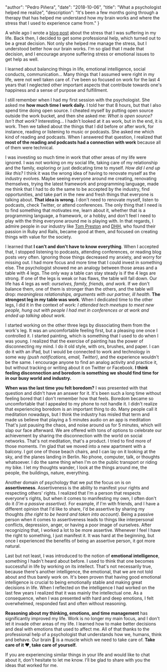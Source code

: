 
  "author": "Pedro Piñera",
  "date": "2018-10-06",
  "title": "What a psychologist helped me realize",
  "description": "It's been a few months going through a therapy that has helped me understand how my brain works and where the stress that I used to experience came from."
}




A while ago I wrote a [blog post](/blog/2018/05/25/stress) about the stress that I was suffering in my life. Back then, I decided to get some professional help, which turned out to be a great decision. Not only she helped me manage the stress, but I understood better how our brain works. I'm so glad that I made that decision, and I encourage anyone suffering stress or emotional issues to get help as well.

I learned about balancing things in life, emotional intelligence, social conducts, communication... Many things that I assumed were right in my life, were not well taken care of. I've been so focused on work for the last 4 years that I neglected other important aspects that contribute towards one's happiness and a sense of purpose and fulfillment.

I still remember when I had my first session with the psychologist. She asked me **how much time I work daily.** I told her that 8 hours, but that I also spend time doing open source. I cheated myself by putting open source outside the work bucket, and then she asked me: _What is open source? Isn't that work?_ Interesting... I hadn't looked at it as work, but in the end, it is work. Then we talked about the things that I did before or after work, for instance, reading or listening to music or podcasts. She asked me which kind of reading and podcasts. When I answered that question, I realized that **most of the reading and podcasts had a connection with work** because all of them were technical.

I was investing so much time in work that other areas of my life were ignored. I was not working on my social life, taking care of my relationship and the family, exploring or just dedicating time to myself. _How did I end up like this?_ I think it was the wrong idea of having to renovate myself as the industry evolves. Maybe seeing everyone around me creating, renovating themselves, trying the latest framework and programming language, made me think that I had to do the same to be accepted by the industry, find opportunities, and take part in the new and fresh things that everyone is talking about. **That idea is wrong.** I don't need to renovate myself, listen to podcasts, check Twitter, or attend conferences. The only thing that I need is to find something that motivates me, learn about it, whether that is a programming language, a framework, or a hobby, and don't feel I need to play with the thing everyone around me is playing with. In that regards, I admire people in our industry like [Tom Preston](https://twitter.com/mojombo) and [DHH](https://twitter.com/dhh), who found their passion in Ruby and Rails, became good at them, and focused on creating things with value for the society.

I learned that **I can't and don't have to know everything**. When I accepted that, I stopped listening to podcasts, attending conferences, or reading blog posts very often. Ignoring those things decreased my anxiety, and worry for missing out. I had more focus and more time that I could invest in something else. The psychologist showed me an analogy between those areas and a table with 4 legs. The only way a table can stay steady is if the 4 legs are strong. If one of the legs is weak or has flaws, the table will fall down. Our life has 4 legs as well: _ourselves, family, friends, and work_. If we don't balance them, one of them is stronger than the others, and the table will drop: _meaningless relationships, arguments with our partner, ill health_. **The strongest leg in my table was work**. When I dedicated time to the other legs, I did it in the context of work: _I attended tech meetups to meet new people, hung out with people I had met in conferences or at work and ended up talking about work._

I started working on the other three legs by dissociating them from the work's leg. It was an uncomfortable feeling first, but a pleasing one once I controlled it. I started painting, which is something that I used to do when I was young. I realized that the exercise of painting has the power of disconnecting my mind. I do it old style, with ors, brushes, and paper. I can do it with an iPad, but I would be connected to work and technology in some way _(push notifications, email, Twitter)_, and the experience wouldn't be the same. I encourage anyone to find an analog activity and practice it, but without tracking or writing about it on Twitter or Facebook. **I think feeling disconnection and boredom is something we should find time for in our busy world and industry.**

**When was the last time you felt boredom?** I was presented with that question and didn't have an answer for it. It's been such a long time without feeling bored that I don't remember how that feels. Boredom became so uncomfortable that I appealed to my phone to not handle it. I didn't realize that experiencing boredom is an important thing to do. Many people call it meditation nowadays, but I think the industry has misled that term and made us believe that playing a 5 minutes audio on an app is meditation That's just pausing the chaos, and noise around us for 5 minutes, which will slap our face afterward. We are offered with tons of options to celebrate our achievement by sharing the disconnection with the world on social networks. That's not meditation, that's a product. I tried to find more of those moments. I'm glad that we moved into a new apartment with a balcony. I got one of those beach chairs, and I can lay on it looking at the sky, and the planes landing in Berlin. No phone, computer, talk, or thoughts whatsoever. I do the same thing when I'm on the public transport or riding my bike. I let my thoughts wander, I look at the things around me, the people, the buildings, nature, everything.

Another domain of psychology that we put the focus on is on **assertiveness**. Assertiveness is the ability to manifest your rights and respecting others' rights. I realized that I'm a person that respects everyone's rights, but when it comes to manifesting my own, I often don't do it _(I'm a passive assertive)_. For example, if I'm with friends, and I have a different opinion that I'd like to share, I'd be assertive by sharing my thoughts _(the right to be heard and taken into account)_. Being a passive person when it comes to assertiveness leads to things like interpersonal conflicts, depression, anger, or having a poor image of ourselves. After recognizing that, I worked a lot to be more assertive. Whenever I feel I have the right to something, I just manifest it. It was hard at the beginning, but once I experienced the benefits of being an assertive person, it got more natural.

Last but not least, I was introduced to the notion of **emotional intelligence**, something I hadn't heard about before. I used to think that one becomes successful in life by working on its intellect. That's not necessarily true, because there's another intelligence, the emotional, that we are not told about and thus barely work on. It's been proven that having good emotional intelligence is crucial to being emotionally stable and making great decisions in life. When I reflected on the intelligence I had worked on the last few years I realized that it was mainly the intellectual one. As a consequence, when I was presented with hard and deep emotions, I felt overwhelmed, responded fast and often without reasoning.

**Reasoning about my thinking, emotions, and time management** has significantly improved my life. Work is no longer my main focus, and I don't let it invade other areas of my life. I learned how to make better decisions and deal with emotions that used to affect me. All of that thanks to the professional help of a psychologist that understands how we, humans, think and behave. Our brain 🧠 is a muscle which we need to take care of. **Take care of it ❤️, take care of yourself.**

If you are experiencing similar things in your life and would like to chat about it, don't hesitate to let me know. I'll be glad to share with you the ideas that worked for me.

